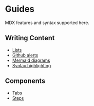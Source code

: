 # Guides

MDX features and syntax supported here.

## Writing Content

- [Lists](/guides/lists)
- [Github alerts](/guides/github-alerts)
- [Mermaid diagrams](/guides/mermaid-diagrams)
- [Syntax highlighting](/guides/syntax-highlighting)

## Components

- [Tabs](/guides/tabs)
- [Steps](/guides/steps)
